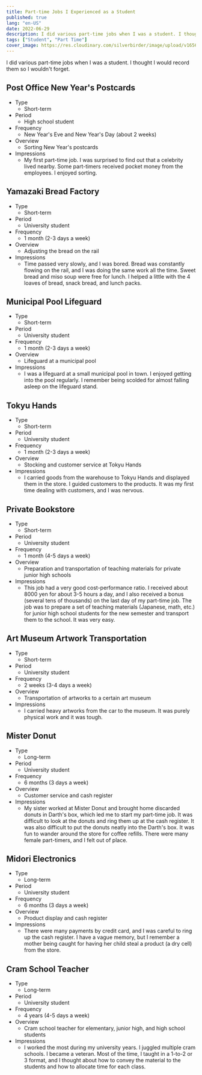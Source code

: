 ```yaml
---
title: Part-time Jobs I Experienced as a Student
published: true
lang: "en-US"
date: 2022-06-29
description: I did various part-time jobs when I was a student. I thought I would record them so I wouldn't forget.
tags: ["Student", "Part Time"]
cover_image: https://res.cloudinary.com/silverbirder/image/upload/v1656419743/silver-birder.github.io/blog/lukas-blazek-UAvYasdkzq8-unsplash.jpg
---
```


I did various part-time jobs when I was a student. I thought I would record them so I wouldn't forget.

## Post Office New Year's Postcards

- Type
  - Short-term
- Period
  - High school student
- Frequency
  - New Year's Eve and New Year's Day (about 2 weeks)
- Overview
  - Sorting New Year's postcards
- Impressions
  - My first part-time job. I was surprised to find out that a celebrity lived nearby. Some part-timers received pocket money from the employees. I enjoyed sorting.

## Yamazaki Bread Factory

- Type
  - Short-term
- Period
  - University student
- Frequency
  - 1 month (2-3 days a week)
- Overview
  - Adjusting the bread on the rail
- Impressions
  - Time passed very slowly, and I was bored. Bread was constantly flowing on the rail, and I was doing the same work all the time. Sweet bread and miso soup were free for lunch. I helped a little with the 4 loaves of bread, snack bread, and lunch packs.

## Municipal Pool Lifeguard

- Type
  - Short-term
- Period
  - University student
- Frequency
  - 1 month (2-3 days a week)
- Overview
  - Lifeguard at a municipal pool
- Impressions
  - I was a lifeguard at a small municipal pool in town. I enjoyed getting into the pool regularly. I remember being scolded for almost falling asleep on the lifeguard stand.

## Tokyu Hands

- Type
  - Short-term
- Period
  - University student
- Frequency
  - 1 month (2-3 days a week)
- Overview
  - Stocking and customer service at Tokyu Hands
- Impressions
  - I carried goods from the warehouse to Tokyu Hands and displayed them in the store. I guided customers to the products. It was my first time dealing with customers, and I was nervous.

## Private Bookstore

- Type
  - Short-term
- Period
  - University student
- Frequency
  - 1 month (4-5 days a week)
- Overview
  - Preparation and transportation of teaching materials for private junior high schools
- Impressions
  - This job had a very good cost-performance ratio. I received about 8000 yen for about 3-5 hours a day, and I also received a bonus (several tens of thousands) on the last day of my part-time job. The job was to prepare a set of teaching materials (Japanese, math, etc.) for junior high school students for the new semester and transport them to the school. It was very easy.

## Art Museum Artwork Transportation

- Type
  - Short-term
- Period
  - University student
- Frequency
  - 2 weeks (3-4 days a week)
- Overview
  - Transportation of artworks to a certain art museum
- Impressions
  - I carried heavy artworks from the car to the museum. It was purely physical work and it was tough.

## Mister Donut

- Type
  - Long-term
- Period
  - University student
- Frequency
  - 6 months (3 days a week)
- Overview
  - Customer service and cash register
- Impressions
  - My sister worked at Mister Donut and brought home discarded donuts in Darth's box, which led me to start my part-time job. It was difficult to look at the donuts and ring them up at the cash register. It was also difficult to put the donuts neatly into the Darth's box. It was fun to wander around the store for coffee refills. There were many female part-timers, and I felt out of place.

## Midori Electronics

- Type
  - Long-term
- Period
  - University student
- Frequency
  - 6 months (3 days a week)
- Overview
  - Product display and cash register
- Impressions
  - There were many payments by credit card, and I was careful to ring up the cash register. I have a vague memory, but I remember a mother being caught for having her child steal a product (a dry cell) from the store.

## Cram School Teacher

- Type
  - Long-term
- Period
  - University student
- Frequency
  - 4 years (4-5 days a week)
- Overview
  - Cram school teacher for elementary, junior high, and high school students
- Impressions
  - I worked the most during my university years. I juggled multiple cram schools. I became a veteran. Most of the time, I taught in a 1-to-2 or 3 format, and I thought about how to convey the material to the students and how to allocate time for each class.
